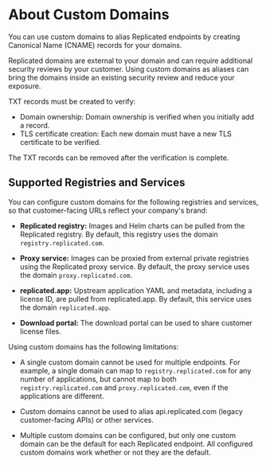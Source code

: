 # About Custom Domains

You can use custom domains to alias Replicated endpoints by creating Canonical Name (CNAME) records for your domains.

Replicated domains are external to your domain and can require additional security reviews by your customer. Using custom domains as aliases can bring the domains inside an existing security review and reduce your exposure.

TXT records must be created to verify:

- Domain ownership: Domain ownership is verified when you initially add a record.
- TLS certificate creation: Each new domain must have a new TLS certificate to be verified.

The TXT records can be removed after the verification is complete.

## Supported Registries and Services

You can configure custom domains for the following registries and services, so that customer-facing URLs reflect your company's brand:

- **Replicated registry:** Images and Helm charts can be pulled from the Replicated registry. By default, this registry uses the domain `registry.replicated.com`.

- **Proxy service:** Images can be proxied from external private registries using the Replicated proxy service. By default, the proxy service uses the domain `proxy.replicated.com`.

- **replicated.app:** Upstream application YAML and metadata, including a license ID, are pulled from replicated.app. By default, this service uses the domain `replicated.app`.

- **Download portal:** The download portal can be used to share customer license files.

Using custom domains has the following limitations:

- A single custom domain cannot be used for multiple endpoints. For example, a single domain can map to `registry.replicated.com` for any number of applications, but cannot map to both `registry.replicated.com` and `proxy.replicated.com`, even if the applications are different.

- Custom domains cannot be used to alias api.replicated.com (legacy customer-facing APIs) or other services.

- Multiple custom domains can be configured, but only one custom domain can be the default for each Replicated endpoint. All configured custom domains work whether or not they are the default.